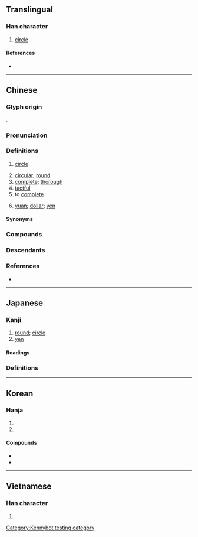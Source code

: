 {{also|圆|円|圎|圜}}
{{character info}}
==Translingual==
{{Han simplified forms|圓|円|圆}}

===Han character===
{{Han char|rn=31|rad=囗|as=10|sn=13|four=60806|canj=WRBC|ids=⿴囗員}}

# [[circle]]

====References====
* {{Han ref|kx=0220.090|dkj=04819|dj=0451.140|hdz=10724.070|uh=5713|ud=22291|bh=B6EA|bd=46826}}

----

==Chinese==
{{zh-forms|s=圆|ss=元|alt=圎,园,円-especially “yen”}}

===Glyph origin===
{{Han etym}}
{{Han compound|囗|員|c1=s|c2=p|ls=psc}}.

===Pronunciation===
{{zh-pron
|m=yuán
|m-s=yuan2
|dg=йүан1
|c=jyun4,jen1
|c_note=jen1 - “yen” (Hong Kong colloquial borrowing from {{bor|yue|en|yen}})
|c-t=
|g=yon4
|h=pfs=yèn;gd=yan2
|j=ye1
|mb=ṳ̂ing
|md=ièng/uòng
|md_note=ièng - vernacular (“circle; round”); uòng - literary (“complete; currency”)
|mn=îⁿ/oân
|mn_note=îⁿ - vernacular; oân - literary
|mn-t=in5
|w=3hhyoe
|x=ye2
|mc=y
|oc=y
|ma=y
|ca=LL-Q9186-Justinrleung-圓.wav
|mna=Taiwanese-The_Vowel_inn.ogg
|cat=a,n,v
}}

===Definitions===
{{zh-hanzi}}

# {{lb|zh|mathematics}} [[circle]]
# [[circular]]; [[round]]
# [[complete]]; [[thorough]]
# [[tactful]]
# to [[complete]]
# {{lb|zh|numismatics}} [[yuan]]; [[dollar]]; [[yen]]
#: {{zh-syn|元}}

====Synonyms====
{{zh-dial}}

===Compounds===
{{zh-der|圓白菜|圓場|圓嘟嘟|圓骨碌|圓鼓鼓|圓規|圓活|圓滿|圓夢|圓圈|圓圈兒|圓潤|圓珠筆|圓錐|湯圓|桂圓肉|同心圓|圓錐體|圓錐曲線|圓墳|圓謊|圓教|包圓兒|圓形動物|圓周運動|圓融|圓首方足|圓筒|團圓節|圓融三諦|外接圓|削觚為圓|圓環|圓社|圓形|六相圓融|好夢難圓|圓桌|圓備|圓月|圓宰|圓筆|圓滾滾|圓形劇場|圓汛|圓睜|圓子|圓明園|圓眼|外圓內方|功德圓滿|圓周|大圓滿法|乾圓潔淨|圓山|同軸圓|圓便|圓測|剔團圓|一裹圓|復圓|圓舞曲|圓顱方趾|圓滑|圓面大耳|圓熟|圓柱|圓心|八面圓通|小圓|圓就|圓通|圓頭|圓頭方足|尖齊圓健|圓桌會議|半圓規|圓仔湯|圓頂|圓周率|字正腔圓|圓弧|大圓|刓方為圓|團圓|圓作|圓扉|圓靈|圓鑿方枘|圓柱體|圓和|對圓|圓月門|大團圓|大圓圈線|半圓|圓寂|圓心角|圓全|切圓|圓脣元音|圓雕|圓鍬|圓臉|圓經|圓渾|圓桌武士|圓房|圓成|圓周角|圓光|事緩則圓|削方為圓|圓飯|山粉圓|兩眼圓睜|圓通大士|圓籠|功行圓滿|搓圓仔湯|打圓相|月缺難圓|方趾圓顱|溜圓|空心湯圓|枘圓鑿方|橢圓規|玉潤珠圓|搓湯圓|月圓花好|智圓行方|打圓場|方圓|滾瓜溜圓|毀方投圓|破鏡重圓|破觚為圓|破矩為圓|方鑿圓枘|橢圓形|渾圓|桂圓|搓圓仔|杏眼圓睜|珠圓玉潤|浮圓子|擬規畫圓|橢圓星系|戴圓履方|橢圓體|滾圓|方底圓蓋|斲方為圓|隨方就圓|規圓矩方|陣圓|銅圓|行滿功圓|缺月再圓|骨肉團圓|跑圓場|面面俱圓|粉圓|花好月圓|金圓外交|鴨蛋圓|鑿圓枘方|長圓|腰圓|蹴圓|音正詞圓|面圓耳大|金圓券|自圓其說|肉圓|美圓|美夢難圓|踢圓|重圓|圓軲轆|平圓|立圓|圓標}}

===Descendants===
{{CJKV||s=円|えん|원}}

===References===
* {{R:yue:Hanzi}}

{{zh-cat|Beginning|Currency}}

----

==Japanese==
{{ja-kanji forms|円|圓}}

===Kanji===
{{ja-kanji|grade=8|rs=囗10|shin=円}}

# [[round]]; [[circle]]
# [[yen]]

====Readings====
{{ja-readings
|goon=えん<ゑん
|kanon=えん<ゑん
|kun=まる-い, つぶ-ら, まど-か, まろ-やか
}}

===Definitions===
{{ja-gv|円}}

----

==Korean==

===Hanja===
{{ko-hanja|둥글다|둥글|원}}

# {{hanja form of|원|[[circle]]}}
# {{hanja form of|원|[[won]]}}

====Compounds====
* {{ko-l|타원|an [[ellipse]]|楕圓}}
* {{ko-l|원형|[[circle]]|圓形}}

----

==Vietnamese==

===Han character===
{{vi-readings|reading=viên, vin|rs=囗10}}

# {{rfdef|vi|sort=囗10}}

[[Category:Kennybot testing category]]